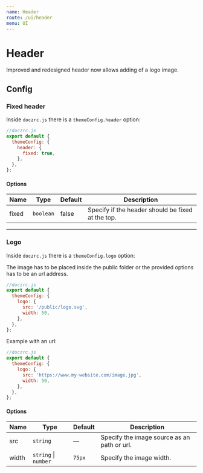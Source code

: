 ```yaml
---
name: Header
route: /ui/header
menu: UI
---
```



# Header

Improved and redesigned header now allows adding of a logo image.

## Config

### Fixed header

Inside `doczrc.js` there is a `themeConfig.header` option:

```js
//doczrc.js
export default {
  themeConfig: {
    header: {
      fixed: true,
    },
  },
};
```

#### Options

| Name  | Type      | Default | Description                                       |
| ----- | --------- | ------- | ------------------------------------------------- |
| fixed | `boolean` | false   | Specify if the header should be fixed at the top. |

<hr />

### Logo

Inside `doczrc.js` there is a `themeConfig.logo` option:

<Hint type="warning">
  The image has to be placed inside the <InlineCode>public</InlineCode> folder
  or the provided options has to be an url address.
</Hint>

```js
//doczrc.js
export default {
  themeConfig: {
    logo: {
      src: '/public/logo.svg',
      width: 50,
    },
  },
};
```

Example with an url:

```js
//doczrc.js
export default {
  themeConfig: {
    logo: {
      src: 'https://www.my-website.com/image.jpg',
      width: 50,
    },
  },
};
```

#### Options

| Name  | Type                     | Default | Description                                 |
| ----- | ------------------------ | ------- | ------------------------------------------- |
| src   | `string`                 | —       | Specify the image source as an path or url. |
| width | `string` &#124; `number` | `75px`  | Specify the image width.                    |
